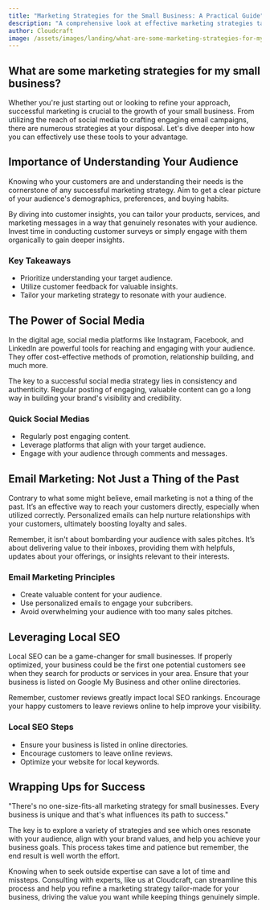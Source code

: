 ```yaml
---
title: "Marketing Strategies for the Small Business: A Practical Guide"
description: "A comprehensive look at effective marketing strategies tailored for the small business owner. From organic social media growth to email marketing, uncover techniques that deliver real results."
author: Cloudcraft
image: /assets/images/landing/what-are-some-marketing-strategies-for-my-small-business.jpg
---
```


## What are some marketing strategies for my small business?

Whether you're just starting out or looking to refine your approach, successful marketing is crucial to the growth of your small business. From utilizing the reach of social media to crafting engaging email campaigns, there are numerous strategies at your disposal. Let's dive deeper into how you can effectively use these tools to your advantage.

<ServicesBlurb />

## Importance of Understanding Your Audience

Knowing who your customers are and understanding their needs is the cornerstone of any successful marketing strategy. Aim to get a clear picture of your audience's demographics, preferences, and buying habits.

By diving into customer insights, you can tailor your products, services, and marketing messages in a way that genuinely resonates with your audience. Invest time in conducting customer surveys or simply engage with them organically to gain deeper insights.

### Key Takeaways
 * Prioritize understanding your target audience.
 * Utilize customer feedback for valuable insights.
 * Tailor your marketing strategy to resonate with your audience.

## The Power of Social Media

In the digital age, social media platforms like Instagram, Facebook, and LinkedIn are powerful tools for reaching and engaging with your audience. They offer cost-effective methods of promotion, relationship building, and much more.

The key to a successful social media strategy lies in consistency and authenticity. Regular posting of engaging, valuable content can go a long way in building your brand's visibility and credibility.

### Quick Social Medias
 * Regularly post engaging content.
 * Leverage platforms that align with your target audience.
 * Engage with your audience through comments and messages.

<GetStartedBlurb />

## Email Marketing: Not Just a Thing of the Past

Contrary to what some might believe, email marketing is not a thing of the past. It’s an effective way to reach your customers directly, especially when utilized correctly. Personalized emails can help nurture relationships with your customers, ultimately boosting loyalty and sales.

Remember, it isn't about bombarding your audience with sales pitches. It’s about delivering value to their inboxes, providing them with helpfuls, updates about your offerings, or insights relevant to their interests.

### Email Marketing Principles
 * Create valuable content for your audience.
 * Use personalized emails to engage your subcribers.
 * Avoid overwhelming your audience with too many sales pitches.

## Leveraging Local SEO

Local SEO can be a game-changer for small businesses. If properly optimized, your business could be the first one potential customers see when they search for products or services in your area. Ensure that your business is listed on Google My Business and other online directories.

Remember, customer reviews greatly impact local SEO rankings. Encourage your happy customers to leave reviews online to help improve your visibility.

### Local SEO Steps
 * Ensure your business is listed in online directories.
 * Encourage customers to leave online reviews.
 * Optimize your website for local keywords.

## Wrapping Ups for Success

"There's no one-size-fits-all marketing strategy for small businesses. Every business is unique and that's what influences its path to success."

The key is to explore a variety of strategies and see which ones resonate with your audience, align with your brand values, and help you achieve your business goals. This process takes time and patience but remember, the end result is well worth the effort. 

Knowing when to seek outside expertise can save a lot of time and missteps. Consulting with experts, like us at Cloudcraft, can streamline this process and help you refine a marketing strategy tailor-made for your business, driving the value you want while keeping things genuinely simple.